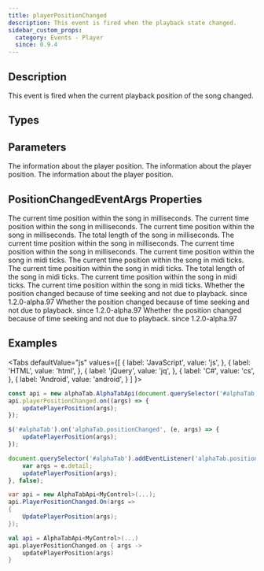 ```yaml
---
title: playerPositionChanged
description: This event is fired when the playback state changed.
sidebar_custom_props:
  category: Events - Player
  since: 0.9.4
---
```


<SinceBadge since="0.9.4" />


## Description
This event is fired when the current playback position of the song changed. 

<EventDescription />

## Types

<TypeTable>
    <TypeRow type="js" name="function(args)" />    
    <TypeRow type="net" name="Action<PositionChangedEventArgs>" />    
    <TypeRow type="android" name="(e: PositionChangedEventArgs) -> Unit" />    
</TypeTable>

## Parameters

<ParameterTable>
    <ParameterRow platform="js" name="args" type="alphaTab.synth.PositionChangedEventArgs">
        The information about the player position. 
    </ParameterRow>
    <ParameterRow platform="net" name="args" type="AlphaTab.Synth.PositionChangedEventArgs">
        The information about the player position. 
    </ParameterRow>
    <ParameterRow platform="android" name="args" type="alphaTab.synth.PositionChangedEventArgs">
        The information about the player position. 
    </ParameterRow>
</ParameterTable>

## PositionChangedEventArgs Properties

<ParameterTable>
    <ParameterRow platform="js" name="currentTime" type="number">
        The current time position within the song in milliseconds.
    </ParameterRow>
    <ParameterRow platform="net" name="CurrentTime" type="double">
        The current time position within the song in milliseconds.
    </ParameterRow>
    <ParameterRow platform="android" name="currentTime" type="double">
        The current time position within the song in milliseconds.
    </ParameterRow>
    <ParameterRow platform="js" name="endTime" type="number">
        The total length of the song in milliseconds.
    </ParameterRow>
    <ParameterRow platform="net" name="EndTime" type="double">
        The current time position within the song in milliseconds.
    </ParameterRow>
    <ParameterRow platform="android" name="endTime" type="double">
        The current time position within the song in milliseconds.
    </ParameterRow>
    <ParameterRow platform="js" name="currentTick" type="number">
        The current time position within the song in midi ticks.
    </ParameterRow>
    <ParameterRow platform="net" name="CurrentTick" type="double">
        The current time position within the song in midi ticks.
    </ParameterRow>
    <ParameterRow platform="android" name="currentTick" type="double">
        The current time position within the song in midi ticks.
    </ParameterRow>
    <ParameterRow platform="js" name="endTick" type="number">
        The total length of the song in midi ticks.
    </ParameterRow>
    <ParameterRow platform="net" name="EndTick" type="double">
        The current time position within the song in midi ticks.
    </ParameterRow>
    <ParameterRow platform="android" name="endTick" type="double">
        The current time position within the song in midi ticks.
    </ParameterRow>
    <ParameterRow platform="js" name="isSeek" type="boolean">
        Whether the position changed because of time seeking and not due to playback. <span class="badge badge--info">since 1.2.0-alpha.97</span>
    </ParameterRow>
    <ParameterRow platform="net" name="IsSeek" type="bool">
        Whether the position changed because of time seeking and not due to playback. <span class="badge badge--info">since 1.2.0-alpha.97</span>
    </ParameterRow>
    <ParameterRow platform="android" name="isSeek" type="bool">
        Whether the position changed because of time seeking and not due to playback. <span class="badge badge--info">since 1.2.0-alpha.97</span>
    </ParameterRow>
</ParameterTable>

## Examples

<Tabs
  defaultValue="js"
  values={[
    { label: 'JavaScript', value: 'js', },
    { label: 'HTML', value: 'html', },
    { label: 'jQuery', value: 'jq', },
    { label: 'C#', value: 'cs', },
    { label: 'Android', value: 'android', }
  ]
}>
<TabItem value="js">

```js
const api = new alphaTab.AlphaTabApi(document.querySelector('#alphaTab'));
api.playerPositionChanged.on((args) => {
    updatePlayerPosition(args);
});
```

</TabItem>
<TabItem value="jq">

```js
$('#alphaTab').on('alphaTab.positionChanged', (e, args) => {
    updatePlayerPosition(args);
});
```

</TabItem>
<TabItem value="html">

```js
document.querySelector('#alphaTab').addEventListener('alphaTab.positionChanged', (e) => {
    var args = e.detail;
    updatePlayerPosition(args);
}, false);
```

</TabItem>
<TabItem value="cs">

```cs
var api = new AlphaTabApi<MyControl>(...);
api.PlayerPositionChanged.On(args => 
{
    UpdatePlayerPosition(args);
});
```

</TabItem>
<TabItem value="android">

```kotlin
val api = AlphaTabApi<MyControl>(...)
api.playerPositionChanged.on { args ->
    updatePlayerPosition(args)
}
```

</TabItem>
</Tabs>